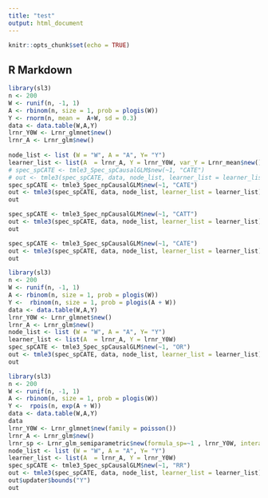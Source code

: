 ```yaml
---
title: "test"
output: html_document
---
```


```r
knitr::opts_chunk$set(echo = TRUE)
```

## R Markdown


```r
library(sl3)
n <- 200
W <- runif(n, -1, 1)
A <- rbinom(n, size = 1, prob = plogis(W))
Y <- rnorm(n, mean =  A+W, sd = 0.3)
data <- data.table(W,A,Y)
lrnr_Y0W <- Lrnr_glmnet$new()
lrnr_A <- Lrnr_glm$new()
 
node_list <- list (W = "W", A = "A", Y= "Y")
learner_list <- list(A  = lrnr_A, Y = lrnr_Y0W, var_Y = Lrnr_mean$new())
# spec_spCATE <- tmle3_Spec_spCausalGLM$new(~1, "CATE")
# out <- tmle3(spec_spCATE, data, node_list, learner_list = learner_list) 
spec_spCATE <- tmle3_Spec_npCausalGLM$new(~1, "CATE")
out <- tmle3(spec_spCATE, data, node_list, learner_list = learner_list) 
out

spec_spCATE <- tmle3_Spec_npCausalGLM$new(~1, "CATT")
out <- tmle3(spec_spCATE, data, node_list, learner_list = learner_list) 
out

spec_spCATE <- tmle3_Spec_spCausalGLM$new(~1, "CATE")
out <- tmle3(spec_spCATE, data, node_list, learner_list = learner_list) 
out
```

 
 

```r
library(sl3)
n <- 200
W <- runif(n, -1, 1)
A <- rbinom(n, size = 1, prob = plogis(W))
Y <-  rbinom(n, size = 1, prob = plogis(A + W))
data <- data.table(W,A,Y)
lrnr_Y0W <- Lrnr_glmnet$new()
lrnr_A <- Lrnr_glm$new()
node_list <- list (W = "W", A = "A", Y= "Y")
learner_list <- list(A  = lrnr_A, Y = lrnr_Y0W)
spec_spCATE <- tmle3_Spec_spCausalGLM$new(~1, "OR")
out <- tmle3(spec_spCATE, data, node_list, learner_list = learner_list) 
out


```


```r
library(sl3)
n <- 200
W <- runif(n, -1, 1)
A <- rbinom(n, size = 1, prob = plogis(W))
Y <-  rpois(n, exp(A + W))
data <- data.table(W,A,Y)
data
lrnr_Y0W <- Lrnr_glmnet$new(family = poisson())
lrnr_A <- Lrnr_glm$new()
lrnr_sp <- Lrnr_glm_semiparametric$new(formula_sp=~1 , lrnr_Y0W, interaction_variable = "A", family = poisson(), return_matrix_predictions = FALSE)
node_list <- list (W = "W", A = "A", Y= "Y")
learner_list <- list(A  = lrnr_A, Y = lrnr_Y0W)
spec_spCATE <- tmle3_Spec_spCausalGLM$new(~1, "RR")
out <- tmle3(spec_spCATE, data, node_list, learner_list = learner_list) 
out$updater$bounds("Y")
out
```
